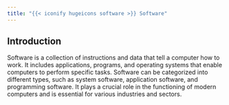 ```yaml
---
title: "{{< iconify hugeicons software >}} Software"
---
```


## Introduction

Software is a collection of instructions and data that tell a computer how to work. It includes applications, programs, and operating systems that enable computers to perform specific tasks. Software can be categorized into different types, such as system software, application software, and programming software. It plays a crucial role in the functioning of modern computers and is essential for various industries and sectors.